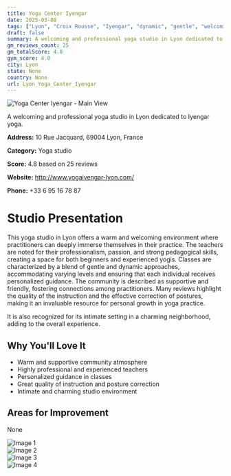 ```yaml
---
title: Yoga Center Iyengar
date: 2025-03-08
tags: ["Lyon", "Croix Rousse", "Iyengar", "dynamic", "gentle", "welcoming", "intimate", "Lyon"]  
draft: false
summary: A welcoming and professional yoga studio in Lyon dedicated to Iyengar yoga.
gm_reviews_count: 25
gm_totalScore: 4.8
gym_score: 4.0
city: Lyon
state: None
country: None
url: Lyon_Yoga_Center_Iyengar
---
```


<div className="aspect-[16/9] relative my-8">
  <img 
    src="https://lh5.googleusercontent.com/p/AF1QipMplLtPNgblbuRZMzFUKuu2DGZUkoaVXRNBpo3S=w1920-h1080-k-no"
    alt="Yoga Center Iyengar - Main View"
    className="object-cover absolute inset-0 w-full h-full rounded-lg"
  />
</div>

A welcoming and professional yoga studio in Lyon dedicated to Iyengar yoga.

**Address:** 10 Rue Jacquard, 69004 Lyon, France

**Category:** Yoga studio

**Score:** 4.8 based on 25 reviews

**Website:** http://www.yogaiyengar-lyon.com/

**Phone:** +33 6 95 16 78 87

# Studio Presentation

This yoga studio in Lyon offers a warm and welcoming environment where practitioners can deeply immerse themselves in their practice. The teachers are noted for their professionalism, passion, and strong pedagogical skills, creating a space for both beginners and experienced yogis. Classes are characterized by a blend of gentle and dynamic approaches, accommodating varying levels and ensuring that each individual receives personalized guidance. The community is described as supportive and friendly, fostering connections among practitioners. Many reviews highlight the quality of the instruction and the effective correction of postures, making it an invaluable resource for personal growth in yoga practice.

It is also recognized for its intimate setting in a charming neighborhood, adding to the overall experience.

## Why You'll Love It

- Warm and supportive community atmosphere
- Highly professional and experienced teachers
- Personalized guidance in classes
- Great quality of instruction and posture correction
- Intimate and charming studio environment

## Areas for Improvement

None

<div className="grid grid-cols-1 xl:grid-cols-2 gap-4 my-8">
<div className="aspect-[4/3] relative"><img src="https://lh5.googleusercontent.com/p/AF1QipNvSsbiHa88s5lQijSRVVHd8ke75mPdE5myv-J1=w1920-h1080-k-no" alt="Image 1" className="object-cover absolute inset-0 w-full h-full rounded-lg" /></div>
<div className="aspect-[4/3] relative"><img src="https://lh5.googleusercontent.com/p/AF1QipNdFByQ0OhfkUYf5pbXPJqqO9dLTz46aV8JvLRo=w1920-h1080-k-no" alt="Image 2" className="object-cover absolute inset-0 w-full h-full rounded-lg" /></div>
<div className="aspect-[4/3] relative"><img src="https://lh5.googleusercontent.com/p/AF1QipMFttAtVnrLqKcu1emSWsBzl7pSg5YKr28KMMxN=w1920-h1080-k-no" alt="Image 3" className="object-cover absolute inset-0 w-full h-full rounded-lg" /></div>
<div className="aspect-[4/3] relative"><img src="https://lh5.googleusercontent.com/p/AF1QipMN1bXY0N72vludPYjBk0KvIDpBVEVSXw4j1SEF=w1920-h1080-k-no" alt="Image 4" className="object-cover absolute inset-0 w-full h-full rounded-lg" /></div>
</div>
